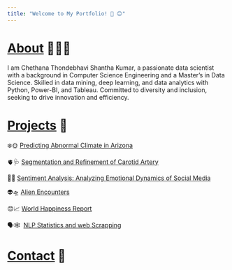 ```yaml
---
title: "Welcome to My Portfolio! 👋 😊"
---
```


# [About](about.qmd) 🙋🏻‍♀️

I am Chethana Thondebhavi Shantha Kumar, a passionate data scientist with a background in Computer Science Engineering and a Master's in Data Science. Skilled in data mining, deep learning, and data analytics with Python, Power-BI, and Tableau. Committed to diversity and inclusion, seeking to drive innovation and efficiency.

# [Projects](projects.qmd) 🚀

❄️🌞 [Predicting Abnormal Climate in Arizona](projects.qmd#predicting-abnormal-climate-in-arizona)

🫀🩺 [Segmentation and Refinement of Carotid Artery](projects.qmd#segmentation-and-refinement-of-carotid-artery)

🤣🥺 [Sentiment Analysis: Analyzing Emotional Dynamics of Social Media](projects.qmd#sentiment-analysis-analyzing-emotional-dynamics-of-social-media)

👽🛸 [Alien Encounters](projects.qmd#Alien-Encounters)

😊️📈 [World Happiness Report]((projects.qmd#World-Happiness-Report))

🗣️🕸️ ️ [NLP Statistics and web Scrapping]((projects.qmd#NLP-Statistics-and-web-Scrapping))

# [Contact](contact.qmd) 📩
